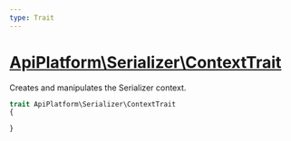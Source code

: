 ```yaml
---
type: Trait
---
```


# [ApiPlatform\Serializer\ContextTrait](/docs/v3.2/reference/Serializer/ContextTrait)

Creates and manipulates the Serializer context.


```php
trait ApiPlatform\Serializer\ContextTrait
{

}
```